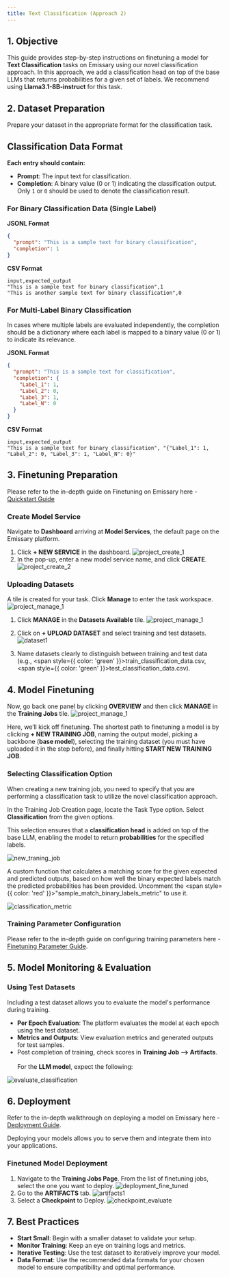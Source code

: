 ```yaml
---
title: Text Classification (Approach 2)
---
```


## 1. Objective

This guide provides step-by-step instructions on finetuning a model for **Text Classification** tasks on Emissary using our novel classification approach. In this approach, we add a classification head on top of the base LLMs that returns probabilities for a given set of labels. We recommend using **Llama3.1-8B-instruct** for this task.

## 2. Dataset Preparation

Prepare your dataset in the appropriate format for the classification task.

## Classification Data Format

**Each entry should contain:**

- **Prompt**: The input text for classification.
- **Completion**: A binary value (0 or 1) indicating the classification output. Only `1` or `0` should be used to denote the classification result.


### For Binary Classification Data (Single Label)

**JSONL Format**

```json
{
  "prompt": "This is a sample text for binary classification",
  "completion": 1
}
```

**CSV Format**
```csv
input,expected_output
"This is a sample text for binary classification",1
"This is another sample text for binary classification",0
```

### For Multi-Label Binary Classification
In cases where multiple labels are evaluated independently, the completion should be a dictionary where each label is mapped to a binary value (0 or 1) to indicate its relevance.

**JSONL Format**

```json
{
  "prompt": "This is a sample text for classification",
  "completion": {
    "Label_1": 1,
    "Label_2": 0,
    "Label_3": 1,
    "Label_N": 0
  }
}

```

**CSV Format**
```csv
input,expected_output
"This is a sample text for binary classification", "{"Label_1": 1, "Label_2": 0, "Label_3": 1, "Label_N": 0}"
```

## 3. Finetuning Preparation

Please refer to the in-depth guide on Finetuning on Emissary here - [Quickstart Guide](../finetuning/quickstart)

### Create Model Service
Navigate to **Dashboard** arriving at **Model Services**, the default page on the Emissary platform.

1. Click **+ NEW SERVICE** in the dashboard.
![project_create_1](/img/guides/project_create1.png)
2. In the pop-up, enter a new model service name, and click **CREATE**.
![project_create_2](/img/guides/project_create2.png)

### Uploading Datasets

A tile is created for your task. Click **Manage** to enter the task workspace.
![project_manage_1](/img/guides/project_manage1.png)


1. Click **MANAGE** in the **Datasets Available** tile.
![project_manage_1](/img/guides/project_manage2.png)
2. Click on **+ UPLOAD DATASET** and select training and test datasets.
![dataset1](/img/guides/dataset1.png)

3. Name datasets clearly to distinguish between training and test data (e.g., <span style={{ color: 'green' }}>train_classification_data.csv</span>, <span style={{ color: 'green' }}>test_classification_data.csv</span>).

## 4. Model Finetuning
Now, go back one panel by clicking **OVERVIEW** and then click **MANAGE** in the **Training Jobs** tile.
![project_manage_1](/img/guides/project_manage3.png)

Here, we’ll kick off finetuning. The shortest path to finetuning a model is by clicking **+ NEW TRAINING JOB**, naming the output model, picking a backbone (**base model**), selecting the training dataset (you must have uploaded it in the step before), and finally hitting **START NEW TRAINING JOB**.

### Selecting Classification Option
When creating a new training job, you need to specify that you are performing a classification task to utilize the novel classification approach.

In the Training Job Creation page, locate the Task Type option.
Select **Classification** from the given options.

This selection ensures that a **classification head** is added on top of the base LLM, enabling the model to return **probabilities** for the specified labels.

![new_traning_job](/img/guides/NewTrainingJob.png)

A custom function that calculates a matching score for the given expected and predicted outputs, based on how well the binary expected labels match the predicted probabilities has been provided.
Uncomment the <span style={{ color: 'red' }}>"sample_match_binary_labels_metric"</span> to use it.

![classification_metric](/img/guides/classification_metric.png)
### Training Parameter Configuration
Please refer to the in-depth guide on configuring training parameters here - [Finetuning Parameter Guide](../finetuning/parameters).


## 5. Model Monitoring & Evaluation

### Using Test Datasets

Including a test dataset allows you to evaluate the model's performance during training.

- **Per Epoch Evaluation**: The platform evaluates the model at each epoch using the test dataset.
- **Metrics and Outputs**: View evaluation metrics and generated outputs for test samples.
- Post completion of training, check scores in **Training Job --> Artifacts**.
  <br></br>For the **LLM model**, expect the following:

![evaluate_classification](/img/guides/evaluate_classification.png)

## 6. Deployment
Refer to the in-depth walkthrough on deploying a model on Emissary here - [Deployment Guide](../finetuning/deployments).

Deploying your models allows you to serve them and integrate them into your applications.

### Finetuned Model Deployment
1. Navigate to the **Training Jobs Page**. From the list of finetuning jobs, select the one you want to deploy.
![deployment_fine_tuned](/img/guides/deployment_fine_tuned.png)
2. Go to the **ARTIFACTS** tab.
![artifacts1](/img/guides/artifacts1.png)
3. Select a **Checkpoint** to Deploy.
![checkpoint_evaluate](/img/guides/checkpoint_evaluate.png)

## 7. Best Practices
- **Start Small**: Begin with a smaller dataset to validate your setup.
- **Monitor Training**: Keep an eye on training logs and metrics.
- **Iterative Testing**: Use the test dataset to iteratively improve your model.
- **Data Format**: Use the recommended data formats for your chosen model to ensure compatibility and optimal performance.